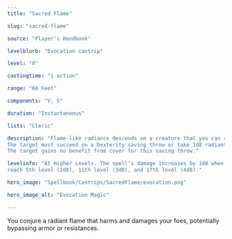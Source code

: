 ```yaml
---
title: "Sacred Flame"

slug: "sacred-flame"

source: "Player's Handbook"

levelblurb: "Evocation cantrip"

level: "0"

castingtime: "1 action"

range: "60 Feet"

components: "V, S"

duration: "Instantaneous"

lists: "Cleric"

description: "Flame-like radiance descends on a creature that you can see within range. 
The target must succeed on a Dexterity saving throw or take 1d8 radiant damage. 
The target gains no benefit from cover for this saving throw."

levelinfo: "At Higher Levels. The spell’s damage increases by 1d8 when you 
reach 5th level (2d8), 11th level (3d8), and 17th level (4d8)."

hero_image: "Spellbook/Cantrips/SacredFlame/evocation.png"

hero_image_alt: "Evocation Magic"

---
```

You conjure a radiant flame that harms and damages your foes, potentially bypassing armor or resistances.